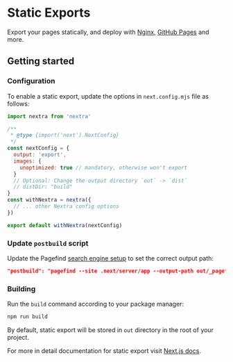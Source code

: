 
# Static Exports

Export your pages statically, and deploy with [Nginx](https://nginx.org),
[GitHub Pages](https://pages.github.com) and more.

## Getting started

<Steps>

### Configuration

To enable a static export, update the options in `next.config.mjs` file as
follows:

```js filename="next.config.mjs" {7-10}
import nextra from 'nextra'

/**
 * @type {import('next').NextConfig}
 */
const nextConfig = {
  output: 'export',
  images: {
    unoptimized: true // mandatory, otherwise won't export
  }
  // Optional: Change the output directory `out` -> `dist`
  // distDir: "build"
}
const withNextra = nextra({
  // ... other Nextra config options
})

export default withNextra(nextConfig)
```

### Update `postbuild` script

Update the Pagefind [search engine setup](./search#add-a-postbuild-script) to
set the correct output path:

```json filename="package.json"
"postbuild": "pagefind --site .next/server/app --output-path out/_pagefind""
```

### Building

Run the `build` command according to your package manager:

```sh npm2yarn
npm run build
```

By default, static export will be stored in `out` directory in the root of your
project.

For more in detail documentation for static export visit
[Next.js docs](https://nextjs.org/docs/app/building-your-application/deploying/static-exports).

</Steps>
